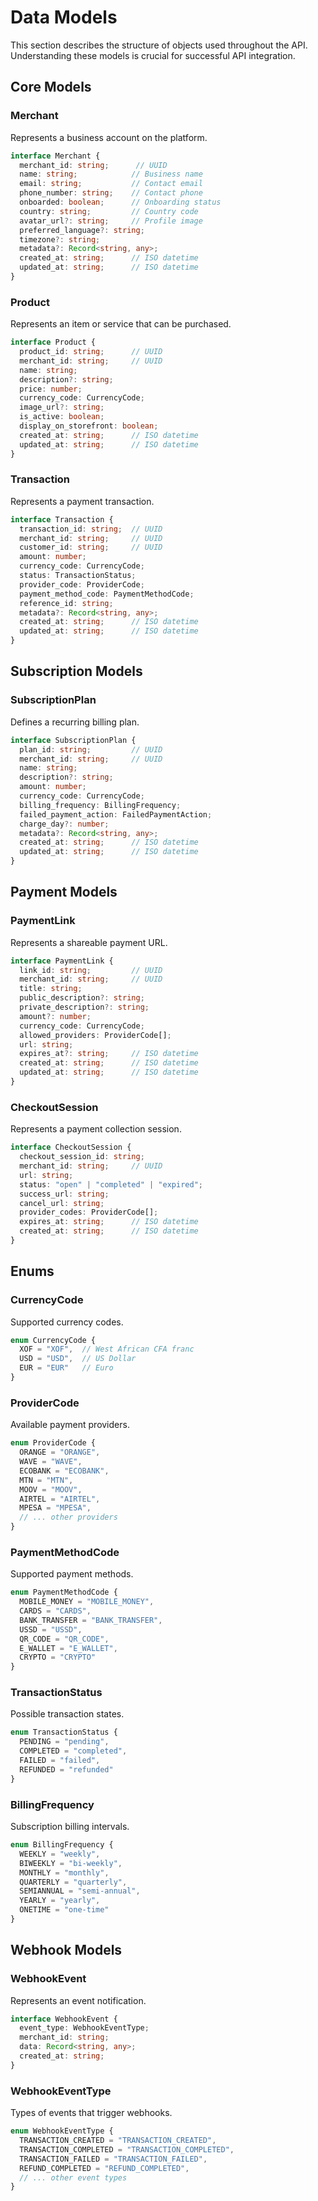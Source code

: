 # Data Models

This section describes the structure of objects used throughout the API. Understanding these models is crucial for successful API integration.

## Core Models

### Merchant
Represents a business account on the platform.

```typescript
interface Merchant {
  merchant_id: string;      // UUID
  name: string;            // Business name
  email: string;           // Contact email
  phone_number: string;    // Contact phone
  onboarded: boolean;      // Onboarding status
  country: string;         // Country code
  avatar_url?: string;     // Profile image
  preferred_language?: string;
  timezone?: string;
  metadata?: Record<string, any>;
  created_at: string;      // ISO datetime
  updated_at: string;      // ISO datetime
}
```

### Product
Represents an item or service that can be purchased.

```typescript
interface Product {
  product_id: string;      // UUID
  merchant_id: string;     // UUID
  name: string;
  description?: string;
  price: number;
  currency_code: CurrencyCode;
  image_url?: string;
  is_active: boolean;
  display_on_storefront: boolean;
  created_at: string;      // ISO datetime
  updated_at: string;      // ISO datetime
}
```

### Transaction
Represents a payment transaction.

```typescript
interface Transaction {
  transaction_id: string;  // UUID
  merchant_id: string;     // UUID
  customer_id: string;     // UUID
  amount: number;
  currency_code: CurrencyCode;
  status: TransactionStatus;
  provider_code: ProviderCode;
  payment_method_code: PaymentMethodCode;
  reference_id: string;
  metadata?: Record<string, any>;
  created_at: string;      // ISO datetime
  updated_at: string;      // ISO datetime
}
```

## Subscription Models

### SubscriptionPlan
Defines a recurring billing plan.

```typescript
interface SubscriptionPlan {
  plan_id: string;         // UUID
  merchant_id: string;     // UUID
  name: string;
  description?: string;
  amount: number;
  currency_code: CurrencyCode;
  billing_frequency: BillingFrequency;
  failed_payment_action: FailedPaymentAction;
  charge_day?: number;
  metadata?: Record<string, any>;
  created_at: string;      // ISO datetime
  updated_at: string;      // ISO datetime
}
```

## Payment Models

### PaymentLink
Represents a shareable payment URL.

```typescript
interface PaymentLink {
  link_id: string;         // UUID
  merchant_id: string;     // UUID
  title: string;
  public_description?: string;
  private_description?: string;
  amount?: number;
  currency_code: CurrencyCode;
  allowed_providers: ProviderCode[];
  url: string;
  expires_at?: string;     // ISO datetime
  created_at: string;      // ISO datetime
  updated_at: string;      // ISO datetime
}
```

### CheckoutSession
Represents a payment collection session.

```typescript
interface CheckoutSession {
  checkout_session_id: string;
  merchant_id: string;     // UUID
  url: string;
  status: "open" | "completed" | "expired";
  success_url: string;
  cancel_url: string;
  provider_codes: ProviderCode[];
  expires_at: string;      // ISO datetime
  created_at: string;      // ISO datetime
}
```

## Enums

### CurrencyCode
Supported currency codes.

```typescript
enum CurrencyCode {
  XOF = "XOF",  // West African CFA franc
  USD = "USD",  // US Dollar
  EUR = "EUR"   // Euro
}
```

### ProviderCode
Available payment providers.

```typescript
enum ProviderCode {
  ORANGE = "ORANGE",
  WAVE = "WAVE",
  ECOBANK = "ECOBANK",
  MTN = "MTN",
  MOOV = "MOOV",
  AIRTEL = "AIRTEL",
  MPESA = "MPESA",
  // ... other providers
}
```

### PaymentMethodCode
Supported payment methods.

```typescript
enum PaymentMethodCode {
  MOBILE_MONEY = "MOBILE_MONEY",
  CARDS = "CARDS",
  BANK_TRANSFER = "BANK_TRANSFER",
  USSD = "USSD",
  QR_CODE = "QR_CODE",
  E_WALLET = "E_WALLET",
  CRYPTO = "CRYPTO"
}
```

### TransactionStatus
Possible transaction states.

```typescript
enum TransactionStatus {
  PENDING = "pending",
  COMPLETED = "completed",
  FAILED = "failed",
  REFUNDED = "refunded"
}
```

### BillingFrequency
Subscription billing intervals.

```typescript
enum BillingFrequency {
  WEEKLY = "weekly",
  BIWEEKLY = "bi-weekly",
  MONTHLY = "monthly",
  QUARTERLY = "quarterly",
  SEMIANNUAL = "semi-annual",
  YEARLY = "yearly",
  ONETIME = "one-time"
}
```

## Webhook Models

### WebhookEvent
Represents an event notification.

```typescript
interface WebhookEvent {
  event_type: WebhookEventType;
  merchant_id: string;
  data: Record<string, any>;
  created_at: string;
}
```

### WebhookEventType
Types of events that trigger webhooks.

```typescript
enum WebhookEventType {
  TRANSACTION_CREATED = "TRANSACTION_CREATED",
  TRANSACTION_COMPLETED = "TRANSACTION_COMPLETED",
  TRANSACTION_FAILED = "TRANSACTION_FAILED",
  REFUND_COMPLETED = "REFUND_COMPLETED",
  // ... other event types
}
``` 